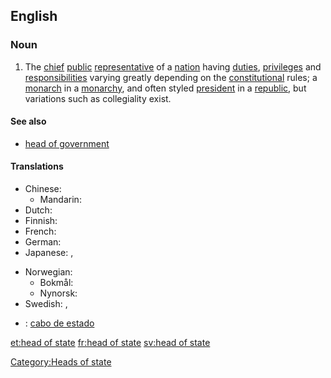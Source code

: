 ==English==

===Noun===
{{wikipedia}}
{{en-noun|sg=[[head]] [[of]] [[state]]|pl=heads of state}}

# The [[chief]] [[public]] [[representative]] of a [[nation]] having [[duties]], [[privilege]]s and [[responsibilities]] varying greatly depending on the [[constitution]]al rules; a [[monarch]] in a [[monarchy]], and often styled [[president]] in a [[republic]], but variations such as collegiality exist.

====See also====
* [[head of government]]

====Translations====
{{trans-top|the chief public representative of a nation}}
* Chinese:
** Mandarin: {{t|zh|元首|tr=yuánshǒu|sc=Hani}}
* Dutch: {{t+|nl|staatshoofd|n}}
* Finnish: {{t-|fi|valtionpäämies}}
* French: {{t|fr|chef d'état|m}}
* German: {{t|de|Staatsoberhaupt|n}}
* Japanese: {{t-|ja|国家元首|tr=kokkagenshu|sc=Jpan}}, {{t+|ja|元首|tr=genshu|sc=Jpan}}
{{trans-mid}}
* Norwegian:
** Bokmål: {{t-|no|statsoverhode|n}}
** Nynorsk: {{t-|nn|statsoverhovud|n|xs=Norwegian Nynorsk}}
* Swedish: {{t+|sv|statschef|c}}, {{t-|sv|statsöverhuvud|n}}
{{trans-bottom}}

{{checktrans-top}}
* {{ttbc|Spanish}}: [[cabo de estado]] {{m}}
{{checktrans-bottom}}

[[Category:Heads of state]]

[[et:head of state]]
[[fr:head of state]]
[[sv:head of state]]